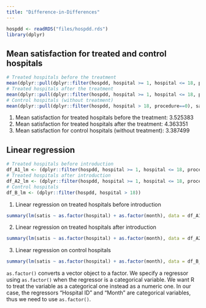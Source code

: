 ```yaml
---
title: "Difference-in-Differences"
---
```


```r
hospdd <- readRDS("files/hospdd.rds")
library(dplyr)
```

## Mean satisfaction for treated and control hospitals

```r
# Treated hospitals before the treatment
mean(dplyr::pull(dplyr::filter(hospdd, hospital >= 1, hospital <= 18, procedure==0), satis))
# Treated hospitals after the treatment
mean(dplyr::pull(dplyr::filter(hospdd, hospital >= 1, hospital <= 18, procedure==1), satis))
# Control hospitals (without treatment)
mean(dplyr::pull(dplyr::filter(hospdd, hospital > 18, procedure==0), satis))
```

1. Mean satisfaction for treated hospitals before the treatment: 3.525383
2. Mean satisfaction for treated hospitals after the treatment: 4.363351
3. Mean satisfaction for control hospitals (without treatment): 3.387499

## Linear regression

```r
# Treated hospitals before introduction
df_A1_lm <- (dplyr::filter(hospdd, hospital >= 1, hospital <= 18, procedure == 0))
# Treated hospitals after introduction
df_A2_lm <- (dplyr::filter(hospdd, hospital >= 1, hospital <= 18, procedure == 1))
# Control hospitals
df_B_lm <- (dplyr::filter(hospdd, hospital > 18))
```

1. Linear regression on treated hospitals before introduction

```r
summary(lm(satis ~ as.factor(hospital) + as.factor(month), data = df_A1_lm))
```

2. Linear regression on treated hospitals after introduction

```r
summary(lm(satis ~ as.factor(hospital) + as.factor(month), data = df_A2_lm))
```

3. Linear regression on control hospitals

```r
summary(lm(satis ~ as.factor(hospital) + as.factor(month), data = df_B_lm))
```

`as.factor()` converts a vector object to a factor. We specify a regressor using `as.factor()` when the regressor is a categorical variable. We want R to treat the variable as a categorical one instead as a numeric one. In our case, the regressors "Hospital ID" and "Month" are categorical variables, thus we need to use `as.factor()`.
